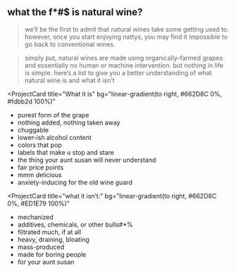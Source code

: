 ## what the f*#$ is natural wine?
>we’ll be the first to admit that natural wines take some getting used to. however, once you start enjoying nattys, you may find it impossible to go back to conventional wines.

>simply put, natural wines are made using organically-farmed grapes and essentially no human or machine intervention. but nothing in life is simple. here’s a list to give you a better understanding of what natural wine is and what it isn’t

<ProjectCard
  title="What it is"
  bg="linear-gradient(to right, #662D8C 0%, #fdbb2d 100%)"
>
<ul>
    <li>purest form of the grape</li>
    <li>nothing added, nothing taken away</li>
    <li>chuggable</li>
    <li>lower-ish alcohol content</li>
    <li>colors that pop</li>
    <li>labels that make u stop and stare</li>
    <li>the thing your aunt susan will never understand</li>
    <li>fair price points</li>
    <li>mmm delicious</li>
    <li>anxiety-inducing for the old wine guard</li>
</ul>
</ProjectCard>

<ProjectCard
  title="what it isn’t:"
  bg="linear-gradient(to right, #662D8C 0%, #ED1E79 100%)"
>
<ul>
    <li>mechanized</li>
    <li>additives, chemicals, or other bulls#*%</li>
    <li>filtrated much, if at all</li>
    <li>heavy, draining, bloating</li>
    <li>mass-produced</li>
    <li>made for boring people</li>
    <li>for your aunt susan</li>
</ul></ProjectCard>